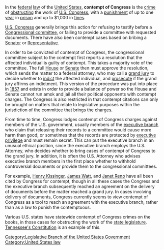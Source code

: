 In the [[federal]] [[law]] of the [[United States]], '''contempt of Congress''' is the [[crime]] of [[Obstruction of justice|obstructing]] the work of [[Congress of the United States|U.S. Congress]], with a [[punishment]] of up to one [[year]] in [[prison]] and up to $1,000 in [[fine]]s.

[[Congress of the United States|U.S. Congress]] generally brings this action for refusing to testify before a [[Congressional committee]], or failing to provide a committee with requested documents.  There have also been contempt cases based on bribing a [[U.S. Senator|Senator]] or [[U.S. Representative|Representative]].

In order to be convicted of contempt of Congress, the congressional committee subject to the contempt first reports a resolution that the affected individual is guilty of contempt.  This takes a majority vote of the committee.  The full [[United States House of Representatives|House]] or [[United States Senate|Senate]] then must approve the resolution, which sends the matter to a federal attorney, who may call a [[grand jury]] to decide whether to [[indict]] the affected individual, and [[prosecute]] if the grand jury affirms an indictment.  This version of the procedure was put into place in [[1857]] and exists in order to provide a balance of power so the House and Senate cannot run amok and jail all their political opponents with contempt charges.  The Congress is also restricted in that contempt citations can only be brought on matters that relate to legislative purposes within the jurisdiction of the committee that brings the charges.

From time to time, Congress lodges contempt of Congress charges against members of the U.S. government, usually members of the [[executive branch]] who claim that releasing their records to a committee would cause more harm than good, or sometimes that the records are protected by [[executive privilege]] and must remain secret.  This can put the executive branch in an unusual ethical position, since the executive branch employs the U.S. Attorney, who decides whether to bring cases of contempt of Congress to the grand jury.  In addition, it is often the U.S. Attorney who advises executive branch members in the first place whether to withhold controversial documents or provide them to the congressional committees.

For example, [[Henry Kissinger]], [[James G. Watt|James Watt]], and [[Janet Reno]] have all been cited by Congress for contempt, though in all these cases the Congress and the executive branch subsequently reached an agreement on the delivery of documents before the matter reached a grand jury.  In cases involving delivery of documents, Congress currently seems to view contempt of Congress as a tool to reach an agreement with the executive branch, rather than as a law to punish the contemptuous.

Various U.S. states have statewide contempt of Congress crimes on the books, in those cases for obstructing the work of the [[state legislature]]. [[Tennessee Constitution|Tennessee's Constitution]] is an example of this.

[[Category:Legislative Branch of the United States Government]]
[[Category:United States law]]